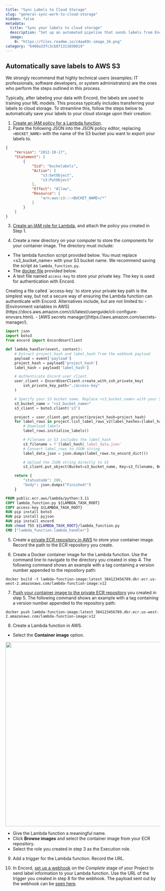 ```yaml
---
title: "Sync Labels to Cloud Storage"
slug: "general-sync-work-to-cloud-storage"
hidden: false
metadata: 
  title: "Sync your labels to cloud storage"
  description: "Set up an automated pipeline that sends labels from Encord straight to your cloud storage"
  image: 
    0: "https://files.readme.io/c4aa69c-image_16.png"
category: "6480a33fc3cb871311030819"
---
```


## Automatically save labels to AWS S3

<Info>We strongly recommend that highly technical users (examples: IT professionals, software developers, or system administrators) are the ones who perform the steps outlined in this process. </Info>

Typically, after labeling your data with Encord, the labels are used to training your ML models. This process typically includes transferring your labels to cloud storage. To streamline this, follow the steps below to automatically save your labels to your cloud storage upon their creation:

1. [Create an IAM policy for a Lambda function](https://docs.aws.amazon.com/AmazonRDS/latest/AuroraUserGuide/AuroraMySQL.Integrating.Authorizing.IAM.LambdaCreatePolicy.html). 
2. Paste the following JSON into the JSON policy editor, replacing `<BUCKET_NAME>` with the name of the S3 bucket you want to export your labels to.

```json
{
	"Version": "2012-10-17",
	"Statement": [
		{
			"Sid": "buckelabels",
			"Action": [
				"s3:GetObject",
				"s3:PutObject"
			],
			"Effect": "Allow",
			"Resource": [
				"arn:aws:s3:::<BUCKET_NAME>/*"
			]
		}
	]
}
```

3. [Create an IAM role for Lambda](https://docs.aws.amazon.com/lambda/latest/dg/lambda-intro-execution-role.html#permissions-executionrole-console), and attach the policy you created in Step 1. 

4. Create a new directory on your computer to store the components for your container image. The directory must include: 
- The lambda function script provided below. You must replace \<s3_bucket_name\> with your S3 bucket name. We recommend saving the script as `lambda_function.py`.
- The [docker file](https://docs.docker.com/reference/dockerfile/) provided below.
- A text file named `access-key` to store your private key. The key is used for authentication with Encord.

<Warning>
Creating a file called `access-key` to store your private key path is the simplest way, but not a secure way of ensuring the Lambda function can authenticate with Encord. Alternatives include, but are not limited to:
- [Environment variables in AWS](https://docs.aws.amazon.com/cli/latest/userguide/cli-configure-envvars.html). 
- [AWS secrets manager](https://aws.amazon.com/secrets-manager/).
</Warning>

```python lambda_function.py
import json
import boto3
from encord import EncordUserClient

def lambda_handler(event, context):
    # Extract project_hash and label_hash from the webhook payload
    payload = event['payload']
    project_hash = payload['project_hash']
    label_hash = payload['label_hash']

    # Authenticate Encord user client.
    user_client = EncordUserClient.create_with_ssh_private_key(
        ssh_private_key_path="./access-key"
    )

    # Specify your S3 bucket name. Replace <s3_bucket_name> with your S3 bucket name
    s3_bucket_name = "<s3_bucket_name>"
    s3_client = boto3.client('s3')

    project = user_client.get_project(project_hash=project_hash)
    for label_rows in project.list_label_rows_v2(label_hashes=[label_hash]):
        # Download labels
        label_rows.initialise_labels()

        # Filename in S3 includes the label_hash
        s3_filename = f'{label_hash}_label_data.json'
        # Convert label_rows to JSON string
        label_data_json = json.dumps(label_rows.to_encord_dict())

        # Upload the JSON string directly to S3
        s3_client.put_object(Bucket=s3_bucket_name, Key=s3_filename, Body=label_data_json)

    return {
        "statusCode": 200,
        "body": json.dumps("Finished!")
    }
```
```dockerfile Docker file
FROM public.ecr.aws/lambda/python:3.11
COPY lambda_function.py ${LAMBDA_TASK_ROOT}
COPY access-key ${LAMBDA_TASK_ROOT}
RUN pip install boto3 
RUN pip install pyjson 
RUN pip install encord
RUN chmod 755 ${LAMBDA_TASK_ROOT}/lambda_function.py
CMD ["lambda_function.lambda_handler"]
```

5. Create a [private ECR repository in AWS](https://docs.aws.amazon.com/AmazonECR/latest/userguide/repository-create.html) to store your container image. Record the path to the ECR repository you create.

6. Create a Docker container image for the Lambda function. Use the command line to navigate to the directory you created in step 4. The following command shows an example with a tag containing a version number appended to the repository path: 

```
docker build -t lambda-function-image:latest 384123456789.dkr.ecr.us-west-2.amazonaws.com/lambda-function-image:v12
```

7. [Push your container image to the private ECR repository](https://docs.aws.amazon.com/AmazonECR/latest/userguide/docker-push-ecr-image.html) you created in step 5. The following command shows an example with a tag containing a version number appended to the repository path:

```
docker push lambda-function-image:latest 384123456789.dkr.ecr.us-west-2.amazonaws.com/lambda-function-image:v12
```

8. Create a Lambda function in AWS. 

  - Select the **Container image** option.

<div class="flex justify-center">
    <img src="https://storage.googleapis.com/docs-media.encord.com/static/img/aws-lambda-container.png" width="600" />
</div>

  - Give the Lambda function a meaningful name. 
  - Click **Browse images** and select the container image from your ECR repository.
  - Select the role you created in step 3 as the Execution role.

9. Add a trigger for the Lambda function. Record the URL. 

10. In Encord, [set up a webhook](/platform-documentation/Annotate/annotate-webhooks-notifications#setting-up-webhooks) on the _Complete_ stage of your Project to send label information to your Lambda function. Use the URL of the trigger you created in step 8 for the webhook. The payload sent out by the webhook can be [seen here](/platform-documentation/Annotate/annotate-webhooks-notifications#webhook-event-payloads).